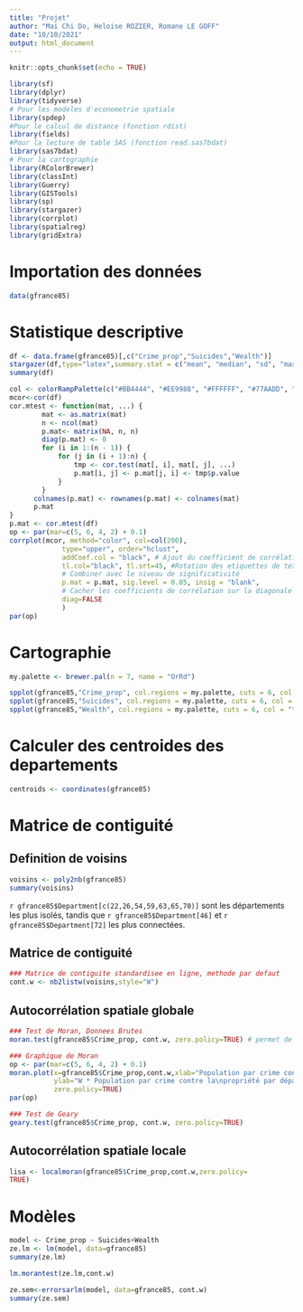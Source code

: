 ```yaml
---
title: "Projet"
author: "Mai Chi Do, Heloise ROZIER, Romane LE GOFF"
date: "10/10/2021"
output: html_document
---
```


```r
knitr::opts_chunk$set(echo = TRUE)
```

```r
library(sf)
library(dplyr)
library(tidyverse)
# Pour les modeles d'econometrie spatiale
library(spdep)
#Pour le calcul de distance (fonction rdist)
library(fields)
#Pour la lecture de table SAS (fonction read.sas7bdat)
library(sas7bdat)
# Pour la cartographie
library(RColorBrewer)
library(classInt)
library(Guerry)
library(GISTools)
library(sp)
library(stargazer)
library(corrplot)
library(spatialreg)
library(gridExtra)
```

# Importation des données

```r
data(gfrance85)
```

# Statistique descriptive

```r
df <- data.frame(gfrance85)[,c("Crime_prop","Suicides","Wealth")]
stargazer(df,type="latex",summary.stat = c("mean", "median", "sd", "max", "min"))
summary(df)

col <- colorRampPalette(c("#BB4444", "#EE9988", "#FFFFFF", "#77AADD", "#4477AA"))
mcor<-cor(df)
cor.mtest <- function(mat, ...) {
        mat <- as.matrix(mat)
        n <- ncol(mat)
        p.mat<- matrix(NA, n, n)
        diag(p.mat) <- 0
        for (i in 1:(n - 1)) {
            for (j in (i + 1):n) {
                tmp <- cor.test(mat[, i], mat[, j], ...)
                p.mat[i, j] <- p.mat[j, i] <- tmp$p.value
            }
        }
      colnames(p.mat) <- rownames(p.mat) <- colnames(mat)
      p.mat
}
p.mat <- cor.mtest(df)
op <- par(mar=c(5, 6, 4, 2) + 0.1)
corrplot(mcor, method="color", col=col(200),  
             type="upper", order="hclust", 
             addCoef.col = "black", # Ajout du coefficient de corrélation
             tl.col="black", tl.srt=45, #Rotation des etiquettes de textes
             # Combiner avec le niveau de significativité
             p.mat = p.mat, sig.level = 0.05, insig = "blank", 
             # Cacher les coefficients de corrélation sur la diagonale
             diag=FALSE 
             )
par(op)
```


# Cartographie

```r
my.palette <- brewer.pal(n = 7, name = "OrRd")

spplot(gfrance85,"Crime_prop", col.regions = my.palette, cuts = 6, col = "transparent", main="Population par crime\ncontre la propriété")
spplot(gfrance85,"Suicides", col.regions = my.palette, cuts = 6, col = "transparent", main="Population par suicide")
spplot(gfrance85,"Wealth", col.regions = my.palette, cuts = 6, col = "transparent", main="Niveau de richesse")
```

# Calculer des centroides des departements

```r
centroids <- coordinates(gfrance85)
```

# Matrice de contiguité

## Definition de voisins

```r
voisins <- poly2nb(gfrance85)
summary(voisins)
```

`r gfrance85$Department[c(22,26,54,59,63,65,70)] ` sont les départements les plus isolés, tandis que `r gfrance85$Department[46] ` et `r gfrance85$Department[72] `
les plus connectées.

## Matrice de contiguité

```r
### Matrice de contiguite standardisee en ligne, methode par defaut
cont.w <- nb2listw(voisins,style="W")
```

## Autocorrélation spatiale globale

```r
### Test de Moran, Donnees Brutes
moran.test(gfrance85$Crime_prop, cont.w, zero.policy=TRUE) # permet de recup la stat de Moran

### Graphique de Moran
op <- par(mar=c(5, 6, 4, 2) + 0.1)
moran.plot(x=gfrance85$Crime_prop,cont.w,xlab="Population par crime contre la\npropriété par département",
           ylab="W * Population par crime contre la\npropriété par département",
           zero.policy=TRUE)
par(op)

### Test de Geary
geary.test(gfrance85$Crime_prop, cont.w, zero.policy=TRUE)
```

## Autocorrélation spatiale locale

```r
lisa <- localmoran(gfrance85$Crime_prop,cont.w,zero.policy=
TRUE)
```

# Modèles

```r
model <- Crime_prop ~ Suicides+Wealth
ze.lm <- lm(model, data=gfrance85)
summary(ze.lm)

lm.morantest(ze.lm,cont.w)

ze.sem<-errorsarlm(model, data=gfrance85, cont.w)
summary(ze.sem)
```

